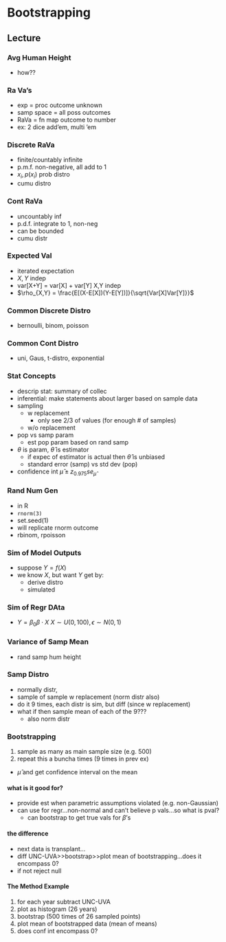 Bootstrapping
========================================================

Lecture
--------

### Avg Human Height
* how??

### Ra Va's
* exp = proc outcome unknown
* samp space = all poss outcomes
* RaVa = fn map outcome to number
* ex: 2 dice add'em, multi 'em

### Discrete RaVa
* finite/countably infinite
* p.m.f. non-negative, all add to 1
* $x_i, p(x_i)$ prob distro
* cumu distro

### Cont RaVa
* uncountably inf
* p.d.f. integrate to 1, non-neg
* can be bounded
* cumu distr

### Expected Val
* iterated expectation
* $X,Y$ indep
* var[X+Y] = var[X] + var[Y] X,Y indep
* $\rho_{X,Y} = \frac{E[(X-E[X])(Y-E[Y])]}{\sqrt{Var[X]Var[Y]}}$

### Common Discrete Distro
* bernoulli, binom, poisson

### Common Cont Distro
* uni, Gaus, t-distro, exponential

### Stat Concepts
* descrip stat: summary of collec
* inferential: make statements about larger based on sample data
* sampling
  * w replacement
    * only see 2/3 of values (for enough # of samples)
  * w/o replacement
* pop vs samp param
  * est pop param based on rand samp
* $\theta$ is param, $\hat{\theta}$ is estimator
  * if expec of estimator is actual then $\hat{\theta}$ is unbiased
  * standard error (samp) vs std dev (pop)
* confidence int $\hat{\mu} \pm z_{0.975} se_{\hat{\mu}}$

### Rand Num Gen
* in R
 * `rnorm(3)`
 * set.seed(1)
 * will replicate rnorm outcome
 * rbinom, rpoisson

### Sim of Model Outputs
* suppose $Y = f(X)$
* we know $X$, but want $Y$ get by:
  * derive distro
  * simulated

### Sim of Regr DAta
* $Y = \beta_0 \beta \cdot X$ $X \sim U(0,100), \epsilon \sim N(0,1)$

### Variance of Samp Mean
* rand samp hum height

### Samp Distro
* normally distr, 
* sample of sample w replacement (norm distr also)
* do it 9 times, each distr is sim, but diff (since w replacement)
* what if then sample mean of each of the 9???
  * also norm distr 

### Bootstrapping
1. sample as many as main sample size (e.g. 500)
2. repeat this a buncha times (9 times in prev ex)
* $\hat{\mu}$ and get confidence interval on the mean

#### what is it good for?
* provide est when parametric assumptions violated (e.g. non-Gaussian)
* can use for regr...non-normal and can't believe p vals...so what is pval?
  * can bootstrap to get true vals for $\beta$'s

#### the difference
* next data is transplant...
* diff UNC-UVA>>bootstrap>>plot mean of bootstrapping...does it encompass 0?
* if not reject null

#### The Method Example
1. for each year subtract UNC-UVA
2. plot as histogram (26 years)
3. bootstrap (500 times of 26 sampled points)
4. plot mean of bootstrapped data (mean of means)
5. does conf int encompass 0?